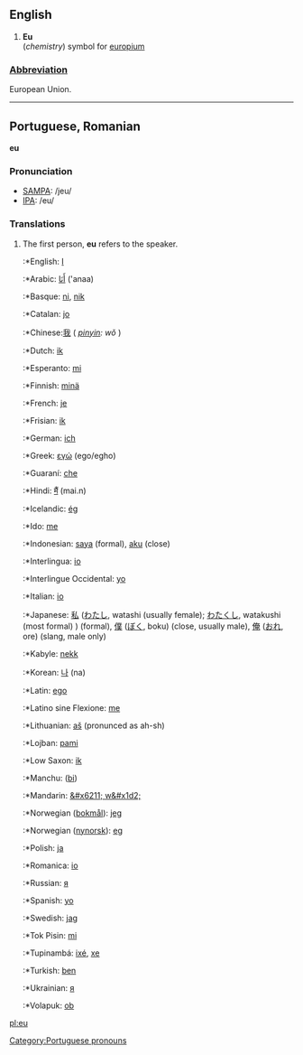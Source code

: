==English==

# '''Eu'''<br>(''chemistry'') symbol for [[europium]]

===[[Wiktionary:List of acronyms and abbreviations|Abbreviation]]===

European Union.

----

==Portuguese, Romanian==
'''eu'''

===Pronunciation===
*[[w:SAMPA|SAMPA]]: /jeu/
*[[w:IPA|IPA]]: /eu/

===Translations===
# The first person, '''eu''' refers to the speaker.
#:*English: [[I]]
#:*Arabic: [[أَنَا]] ('anaa)
#:*Basque: [[ni]], [[nik]]
#:*Catalan: [[jo]]
#:*Chinese:[[我]] ( ''[[pinyin]]: wǒ'' )
#:*Dutch: [[ik]]
#:*Esperanto: [[mi]]
#:*Finnish: [[minä]]
#:*French: [[je]]
#:*Frisian: [[ik]]
#:*German: [[ich]]
#:*Greek: [[εγώ]]<!--[[έγώ]] (needs different accent on epsilon)--> (ego/egho)
#:*Guaraní: [[che]]
#:*Hindi: [[मैं]] (mai.n)
#:*Icelandic: [[ég]]
#:*Ido: [[me]]
#:*Indonesian: [[saya]] (formal), [[aku]] (close)
#:*Interlingua: [[io]]
#:*Interlingue Occidental: [[yo]]
#:*Italian: [[io]]
#:*Japanese: [[私]] ([[わたし]], watashi (usually female); [[わたくし]], watakushi (most formal) ) (formal), [[僕]] ([[ぼく]], boku) (close, usually male), [[俺]] ([[おれ]], ore) (slang, male only)
#:*Kabyle: [[nekk]]
#:*Korean: [[나]] (na)
#:*Latin: [[ego]]
#:*Latino sine Flexione: [[me]]
#:*Lithuanian: [[aš]] (pronunced as ah-sh)
#:*Lojban: [[pami]]
#:*Low Saxon: [[ik (pd)|ik]]
#:*Manchu: ([[bi]])
#:*Mandarin: [[&#x6211; w&#x1d2;]]
#:*Norwegian ([[bokmål]]): [[jeg]]
#:*Norwegian ([[nynorsk]]): [[eg]]
#:*Polish: [[ja]]
#:*Romanica: [[io]]
#:*Russian: [[я]]
#:*Spanish: [[yo]]
#:*Swedish: [[jag]]
#:*Tok Pisin: [[mi]]
#:*Tupinambá: [[ixé]], [[xe]]
#:*Turkish: [[ben]]
#:*Ukrainian: [[я]]
#:*Volapuk: [[ob]]

[[Category:Portuguese pronouns]]
[[pl:eu]]